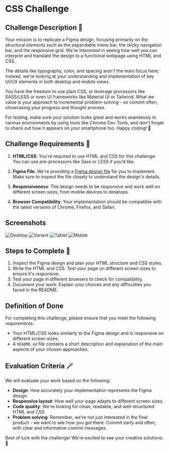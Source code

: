 # CSS Challenge

## Challenge Description 📝

Your mission is to replicate a Figma design, focusing primarily on the structural elements such as the expandable menu bar, the sticky navigation bar, and the responsive grid. We're interested in seeing how well you can interpret and translate the design to a functional webpage using HTML and CSS.

The details like typography, color, and spacing aren't the main focus here; instead, we're looking at your understanding and implementation of key UI/UX elements in both desktop and mobile views.

You have the freedom to use plain CSS, or leverage processors like SASS/LESS or even UI frameworks like Material UI or Tailwind. What we value is your approach to incremental problem-solving - so commit often, showcasing your progress and thought process.

For testing, make sure your solution looks great and works seamlessly in various environments by using tools like Chrome Dev Tools, and don't forget to check out how it appears on your smartphone too. Happy coding! 🚀

## Challenge Requirements 📜

1. **HTML/CSS**: You're required to use HTML and CSS for this challenge. You can use pre-processors like Sass or LESS if
you'd like.

2. **Figma File**: We're providing
a [Figma design file](https://www.figma.com/proto/p0DenCZpXVWBwL2ESQ4TVR/Challenge?type=design&node-id=1-2&t=uIqLbaCMsTCndc5P-1&scaling=contain&page-id=0%3A1)
for you to implement. Make sure to inspect the file closely to understand the design's details.

3. **Responsiveness**: The design needs to be responsive and work well on different screen sizes, from mobile devices to
desktops.

4. **Browser Compatibility**: Your implementation should be compatible with the latest versions of Chrome, Firefox, and
Safari.

## Screenshots

![Desktop](/challenges/css/1.png)
![Variant](/challenges/css/2.png)
![Tablet](/challenges/css/3.png)
![Mobile](/challenges/css/4.png)

## Steps to Complete 🐾

1. Inspect the Figma design and plan your HTML structure and CSS styles.
2. Write the HTML and CSS. Test your page on different screen sizes to ensure it's responsive.
3. Test your page in different browsers to check for compatibility.
4. Document your work: Explain your choices and any difficulties you faced in the README.

## Definition of Done

For completing this challenge, please ensure that you meet the following requirements:

- Your HTML/CSS looks similarly to the Figma design and is responsive on different screen sizes.
- A `README.md` file contains a short description and explanation of the main aspects of your chosen approaches.

## Evaluation Criteria 🪄

We will evaluate your work based on the following:

- **Design**: How accurately your implementation represents the Figma design.
- **Responsive layout**: How well your page adapts to different screen sizes.
- **Code quality**: We're looking for clean, readable, and well-structured HTML and CSS.
- **Problem solving**: Remember, we're not just interested in the final product - we want to see how you got there.
Commit early and often, with clear and informative commit messages.

Best of luck with the challenge! We're excited to see your creative solutions. 🚀
